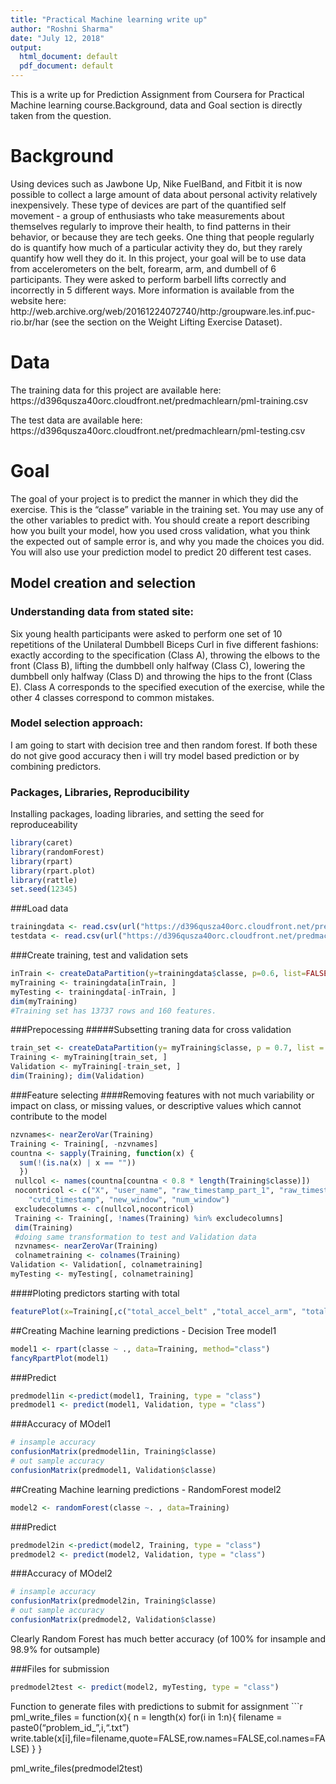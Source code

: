 ```yaml
---
title: "Practical Machine learning write up"
author: "Roshni Sharma"
date: "July 12, 2018"
output:
  html_document: default
  pdf_document: default
---
```


This is a write up for Prediction Assignment from Coursera for Practical Machine learning course.Background, data and Goal section is directly taken from the question.

# Background

Using devices such as Jawbone Up, Nike FuelBand, and Fitbit it is now possible to collect a large amount of data about personal activity relatively inexpensively. These type of devices are part of the quantified self movement - a group of enthusiasts who take measurements about themselves regularly to improve their health, to find patterns in their behavior, or because they are tech geeks. One thing that people regularly do is quantify how much of a particular activity they do, but they rarely quantify how well they do it. In this project, your goal will be to use data from accelerometers on the belt, forearm, arm, and dumbell of 6 participants. They were asked to perform barbell lifts correctly and incorrectly in 5 different ways. More information is available from the website here: http://web.archive.org/web/20161224072740/http:/groupware.les.inf.puc-rio.br/har (see the section on the Weight Lifting Exercise Dataset).

# Data

The training data for this project are available here:
https://d396qusza40orc.cloudfront.net/predmachlearn/pml-training.csv

The test data are available here:
https://d396qusza40orc.cloudfront.net/predmachlearn/pml-testing.csv


# Goal
The goal of your project is to predict the manner in which they did the exercise. This is the "classe" variable in the training set. You may use any of the other variables to predict with. You should create a report describing how you built your model, how you used cross validation, what you think the expected out of sample error is, and why you made the choices you did. You will also use your prediction model to predict 20 different test cases.

## Model creation and selection

### Understanding data from stated site:
Six young health participants were asked to perform one set of 10 repetitions of the Unilateral Dumbbell Biceps Curl in five different fashions: 
exactly according to the specification (Class A), 
throwing the elbows to the front (Class B), 
lifting the dumbbell only halfway (Class C), 
lowering the dumbbell only halfway (Class D) and 
throwing the hips to the front (Class E).
Class A corresponds to the specified execution of the exercise, while the other 4 classes correspond to common mistakes. 

### Model selection approach:
I am going to start with decision tree and then random forest. If both these do not give good accuracy then i will try model based prediction or by combining predictors.

### Packages, Libraries, Reproducibility
Installing packages, loading libraries, and setting the seed for reproduceability

```r
library(caret)
library(randomForest)
library(rpart)
library(rpart.plot)
library(rattle)
set.seed(12345)
```
###Load data
```r
trainingdata <- read.csv(url("https://d396qusza40orc.cloudfront.net/predmachlearn/pml-training.csv"), na.strings=c("NA","#DIV/0!",""))
testdata <- read.csv(url("https://d396qusza40orc.cloudfront.net/predmachlearn/pml-testing.csv"), na.strings=c("NA","#DIV/0!",""))
```
###Create training, test and validation sets
```r
inTrain <- createDataPartition(y=trainingdata$classe, p=0.6, list=FALSE)
myTraining <- trainingdata[inTrain, ] 
myTesting <- trainingdata[-inTrain, ]
dim(myTraining)
#Training set has 13737 rows and 160 features.
```
###Prepocessing
#####Subsetting traning data for cross validation
```r
train_set <- createDataPartition(y= myTraining$classe, p = 0.7, list = FALSE)
Training <- myTraining[train_set, ]
Validation <- myTraining[-train_set, ]
dim(Training); dim(Validation)
```
###Feature selecting
####Removing features with not much variability or impact on class, or missing values, or descriptive values which cannot contribute to the model
```r
nzvnames<- nearZeroVar(Training)
Training <- Training[, -nzvnames] 
countna <- sapply(Training, function(x) {
  sum(!(is.na(x) | x == ""))
  })
 nullcol <- names(countna[countna < 0.8 * length(Training$classe)]) 
 nocontricol <- c("X", "user_name", "raw_timestamp_part_1", "raw_timestamp_part_2", 
    "cvtd_timestamp", "new_window", "num_window")
 excludecolumns <- c(nullcol,nocontricol)
 Training <- Training[, !names(Training) %in% excludecolumns]
 dim(Training)
 #doing same transformation to test and Validation data
 nzvnames<- nearZeroVar(Training)
 colnametraining <- colnames(Training)
Validation <- Validation[, colnametraining] 
myTesting <- myTesting[, colnametraining] 
```
####Ploting predictors starting with total
```r
featurePlot(x=Training[,c("total_accel_belt" ,"total_accel_arm", "total_accel_dumbbell","total_accel_forearm","total_accel_belt")],y = Training$classe,plot="pairs")
```

##Creating Machine learning predictions - Decision Tree model1
```r
model1 <- rpart(classe ~ ., data=Training, method="class")
fancyRpartPlot(model1)
```
###Predict
```r
predmodel1in <-predict(model1, Training, type = "class")
predmodel1 <- predict(model1, Validation, type = "class")

```
###Accuracy of MOdel1

```r
# insample accuracy
confusionMatrix(predmodel1in, Training$classe)
# out sample accuracy
confusionMatrix(predmodel1, Validation$classe)
```

##Creating Machine learning predictions - RandomForest model2
```r
model2 <- randomForest(classe ~. , data=Training)
```
###Predict
```r
predmodel2in <-predict(model2, Training, type = "class")
predmodel2 <- predict(model2, Validation, type = "class")

```
###Accuracy of MOdel2

```r
# insample accuracy
confusionMatrix(predmodel2in, Training$classe)
# out sample accuracy
confusionMatrix(predmodel2, Validation$classe)

```
Clearly Random Forest has much better accuracy (of 100% for insample and 98.9% for outsample)

###Files for submission
```r
predmodel2test <- predict(model2, myTesting, type = "class")
```
Function to generate files with predictions to submit for assignment
```r
pml_write_files = function(x){
  n = length(x)
  for(i in 1:n){
    filename = paste0("problem_id_",i,".txt")
    write.table(x[i],file=filename,quote=FALSE,row.names=FALSE,col.names=FALSE)
  }
}

pml_write_files(predmodel2test)
